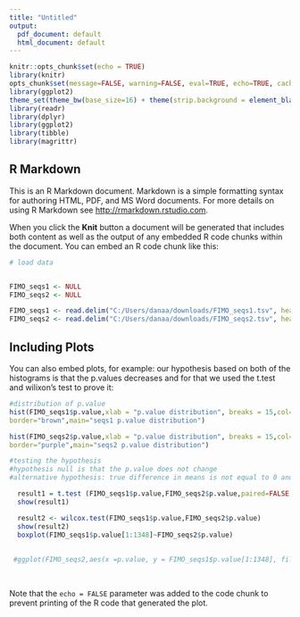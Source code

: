 ---
title: "Untitled"
output:
  pdf_document: default
  html_document: default
---

```{r setup, include=FALSE}
knitr::opts_chunk$set(echo = TRUE)
library(knitr)
opts_chunk$set(message=FALSE, warning=FALSE, eval=TRUE, echo=TRUE, cache=TRUE)
library(ggplot2)
theme_set(theme_bw(base_size=16) + theme(strip.background = element_blank()))
library(readr)
library(dplyr)
library(ggplot2)
library(tibble)
library(magrittr)
```

## R Markdown

This is an R Markdown document. Markdown is a simple formatting syntax for authoring HTML, PDF, and MS Word documents. For more details on using R Markdown see <http://rmarkdown.rstudio.com>.

When you click the **Knit** button a document will be generated that includes both content as well as the output of any embedded R code chunks within the document. You can embed an R code chunk like this:

```{r importing data}
# load data


FIMO_seqs1 <- NULL
FIMO_seqs2 <- NULL

FIMO_seqs1 <- read.delim("C:/Users/danaa/downloads/FIMO_seqs1.tsv", header =T , comment.char = "")
FIMO_seqs2 <- read.delim("C:/Users/danaa/downloads/FIMO_seqs2.tsv", header =T , comment.char = "")


```

## Including Plots

You can also embed plots, for example:
our hypothesis based on both of the histograms is that the p.values decreases and for that we used the t.test and wilixon's test to prove it:

```{r pressure, echo=FALSE}
#distribution of p.value 
hist(FIMO_seqs1$p.value,xlab = "p.value distribution", breaks = 15,col="chocolate",
border="brown",main="seqs1 p.value distribution")

hist(FIMO_seqs2$p.value,xlab = "p.value distribution", breaks = 15,col="lavender",
border="purple",main="seqs2 p.value distribution")

#testing the hypothesis
#hypothesis null is that the p.value does not change 
#alternative hypothesis: true difference in means is not equal to 0 and 

  result1 = t.test (FIMO_seqs1$p.value,FIMO_seqs2$p.value,paired=FALSE, var.equal=TRUE)
  show(result1)

  result2 <- wilcox.test(FIMO_seqs1$p.value,FIMO_seqs2$p.value)
  show(result2)
  boxplot(FIMO_seqs1$p.value[1:1348]~FIMO_seqs2$p.value)
    
    
 #ggplot(FIMO_seqs2,aes(x =p.value, y = FIMO_seqs1$p.value[1:1348], fill = p.value)) + geom_boxplot(alpha=0.7) + stat_summary(fun.y=mean, geom="point", shape=20, size=5, color="red", fill="red") 
  
  

```

Note that the `echo = FALSE` parameter was added to the code chunk to prevent printing of the R code that generated the plot.

